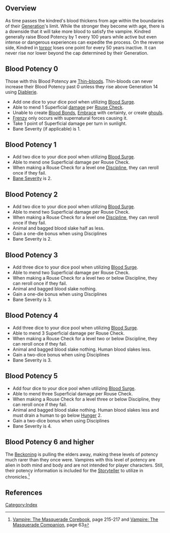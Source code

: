 ==Overview==
As time passes the kindred's blood thickens from age within the boundaries of their [[Generation]]'s limit. While the stronger they become with age, there is a downside that it will take more blood to satisfy the vampire. Kindred generally raise Blood Potency by 1 every 100 years while active but even intense or dangerous experiences can expedite the process. On the reverse side, Kindred in [[Torpor|torpor]] loses one point for every 50 years inactive. It can never rise nor lower beyond the cap determined by their Generation. 

==Blood Potency 0==
Those with this Blood Potency are [[Thin-blood|Thin-bloods]]. Thin-bloods can never increase their Blood Potency past 0 unless they rise above Generation 14 using [[Diablerie]]. 

* Add one dice to your dice pool when utilizing [[Blood Surge]].
* Able to mend 1 Superficial [[Health|damage]] per [[Rouse Check]].
* Unable to create [[Blood Bond|Blood Bonds]], [[Embrace]] with certainty, or create [[Mortals and ghouls|ghouls]].
* [[Frenzy]] only occurs with supernatural forces causing it.
* Take 1 point of Superficial damage per turn in sunlight.
* Bane Severity (if applicable) is 1.

==Blood Potency 1==
* Add two dice to your dice pool when utilizing [[Blood Surge]].
* Able to mend one Superficial damage per Rouse Check.
* When making a Rouse Check for a level one [[Disciplines|Discipline]], they can reroll once if they fail.
* [[Bane#Bane severity|Bane Severity]] is 2.

==Blood Potency 2==
* Add two dice to your dice pool when utilizing [[Blood Surge]].
* Able to mend two Superficial damage per Rouse Check.
* When making a Rouse Check for a level one [[Disciplines|Discipline]], they can reroll once if they fail.
* Animal and bagged blood slake half as less.
* Gain a one-die bonus when using Disciplines
* Bane Severity is 2.

==Blood Potency 3==
* Add three dice to your dice pool when utilizing [[Blood Surge]].
* Able to mend two Superficial damage per Rouse Check.
* When making a Rouse Check for a level two or below Discipline, they can reroll once if they fail.
* Animal and bagged blood slake nothing.
* Gain a one-die bonus when using Disciplines
* Bane Severity is 3.

==Blood Potency 4==
* Add three dice to your dice pool when utilizing [[Blood Surge]].
* Able to mend 3 Superficial damage per Rouse Check.
* When making a Rouse Check for a level two or below Discipline, they can reroll once if they fail.
* Animal and bagged blood slake nothing. Human blood slakes less.
* Gain a two-dice bonus when using Disciplines
* Bane Severity is 3.

==Blood Potency 5==
* Add four dice to your dice pool when utilizing [[Blood Surge]].
* Able to mend three Superficial damage per Rouse Check.
* When making a Rouse Check for a level three or below Discipline, they can reroll once if they fail.
* Animal and bagged blood slake nothing. Human blood slakes less and must drain a human to go below [[Hunger system|Hunger]] 2.
* Gain a two-dice bonus when using Disciplines
* Bane Severity is 4.

==Blood Potency 6 and higher==
The [[Beckoning]] is pulling the elders away, making these levels of potency much rarer than they once were. Vampires with this level of potency are alien in both mind and body and are not intended for player characters. Still, their potency information is included for the [[Storyteller]] to utilize in chronicles.<ref>[[Vampire: The Masquerade Corebook]], page 215-217 and [[Vampire: The Masquerade Companion]], page 63</ref>
{{Template:GameConceptsNavbox}}
== References ==
<references />
[[Category:Index]]
